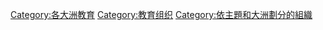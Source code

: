 
[[Category:各大洲教育|Category:各大洲教育]]
[[Category:教育组织|Category:教育组织]]
[[Category:依主題和大洲劃分的組織|Category:依主題和大洲劃分的組織]]